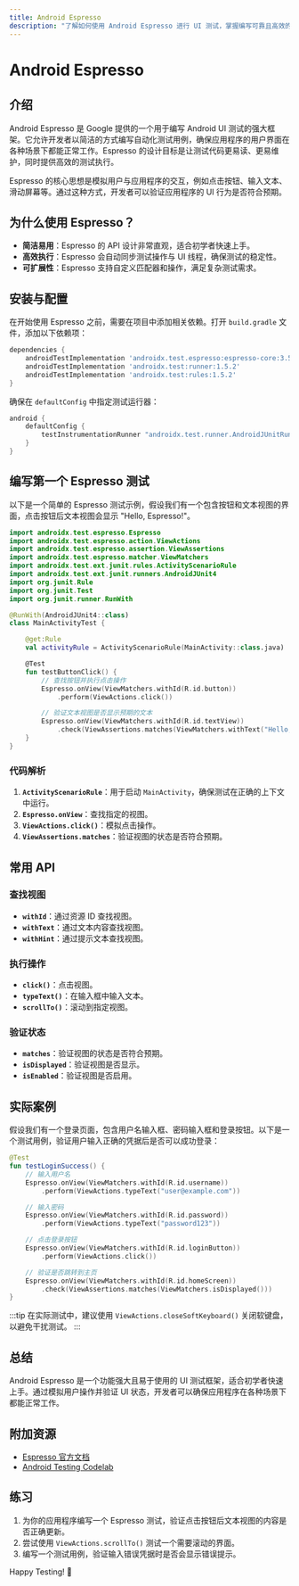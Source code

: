 ```yaml
---
title: Android Espresso
description: "了解如何使用 Android Espresso 进行 UI 测试，掌握编写可靠且高效的自动化测试用例的技巧。"
---
```


# Android Espresso

## 介绍

Android Espresso 是 Google 提供的一个用于编写 Android UI 测试的强大框架。它允许开发者以简洁的方式编写自动化测试用例，确保应用程序的用户界面在各种场景下都能正常工作。Espresso 的设计目标是让测试代码更易读、更易维护，同时提供高效的测试执行。

Espresso 的核心思想是模拟用户与应用程序的交互，例如点击按钮、输入文本、滑动屏幕等。通过这种方式，开发者可以验证应用程序的 UI 行为是否符合预期。

## 为什么使用 Espresso？

- **简洁易用**：Espresso 的 API 设计非常直观，适合初学者快速上手。
- **高效执行**：Espresso 会自动同步测试操作与 UI 线程，确保测试的稳定性。
- **可扩展性**：Espresso 支持自定义匹配器和操作，满足复杂测试需求。

## 安装与配置

在开始使用 Espresso 之前，需要在项目中添加相关依赖。打开 `build.gradle` 文件，添加以下依赖项：

```groovy
dependencies {
    androidTestImplementation 'androidx.test.espresso:espresso-core:3.5.1'
    androidTestImplementation 'androidx.test:runner:1.5.2'
    androidTestImplementation 'androidx.test:rules:1.5.2'
}
```

确保在 `defaultConfig` 中指定测试运行器：

```groovy
android {
    defaultConfig {
        testInstrumentationRunner "androidx.test.runner.AndroidJUnitRunner"
    }
}
```

## 编写第一个 Espresso 测试

以下是一个简单的 Espresso 测试示例，假设我们有一个包含按钮和文本视图的界面，点击按钮后文本视图会显示 "Hello, Espresso!"。

```kotlin
import androidx.test.espresso.Espresso
import androidx.test.espresso.action.ViewActions
import androidx.test.espresso.assertion.ViewAssertions
import androidx.test.espresso.matcher.ViewMatchers
import androidx.test.ext.junit.rules.ActivityScenarioRule
import androidx.test.ext.junit.runners.AndroidJUnit4
import org.junit.Rule
import org.junit.Test
import org.junit.runner.RunWith

@RunWith(AndroidJUnit4::class)
class MainActivityTest {

    @get:Rule
    val activityRule = ActivityScenarioRule(MainActivity::class.java)

    @Test
    fun testButtonClick() {
        // 查找按钮并执行点击操作
        Espresso.onView(ViewMatchers.withId(R.id.button))
            .perform(ViewActions.click())

        // 验证文本视图是否显示预期的文本
        Espresso.onView(ViewMatchers.withId(R.id.textView))
            .check(ViewAssertions.matches(ViewMatchers.withText("Hello, Espresso!")))
    }
}
```

### 代码解析

1. **`ActivityScenarioRule`**：用于启动 `MainActivity`，确保测试在正确的上下文中运行。
2. **`Espresso.onView`**：查找指定的视图。
3. **`ViewActions.click()`**：模拟点击操作。
4. **`ViewAssertions.matches`**：验证视图的状态是否符合预期。

## 常用 API

### 查找视图

- **`withId`**：通过资源 ID 查找视图。
- **`withText`**：通过文本内容查找视图。
- **`withHint`**：通过提示文本查找视图。

### 执行操作

- **`click()`**：点击视图。
- **`typeText()`**：在输入框中输入文本。
- **`scrollTo()`**：滚动到指定视图。

### 验证状态

- **`matches`**：验证视图的状态是否符合预期。
- **`isDisplayed`**：验证视图是否显示。
- **`isEnabled`**：验证视图是否启用。

## 实际案例

假设我们有一个登录页面，包含用户名输入框、密码输入框和登录按钮。以下是一个测试用例，验证用户输入正确的凭据后是否可以成功登录：

```kotlin
@Test
fun testLoginSuccess() {
    // 输入用户名
    Espresso.onView(ViewMatchers.withId(R.id.username))
        .perform(ViewActions.typeText("user@example.com"))

    // 输入密码
    Espresso.onView(ViewMatchers.withId(R.id.password))
        .perform(ViewActions.typeText("password123"))

    // 点击登录按钮
    Espresso.onView(ViewMatchers.withId(R.id.loginButton))
        .perform(ViewActions.click())

    // 验证是否跳转到主页
    Espresso.onView(ViewMatchers.withId(R.id.homeScreen))
        .check(ViewAssertions.matches(ViewMatchers.isDisplayed()))
}
```

:::tip
在实际测试中，建议使用 `ViewActions.closeSoftKeyboard()` 关闭软键盘，以避免干扰测试。
:::

## 总结

Android Espresso 是一个功能强大且易于使用的 UI 测试框架，适合初学者快速上手。通过模拟用户操作并验证 UI 状态，开发者可以确保应用程序在各种场景下都能正常工作。

## 附加资源

- [Espresso 官方文档](https://developer.android.com/training/testing/espresso)
- [Android Testing Codelab](https://developer.android.com/codelabs/android-testing)

## 练习

1. 为你的应用程序编写一个 Espresso 测试，验证点击按钮后文本视图的内容是否正确更新。
2. 尝试使用 `ViewActions.scrollTo()` 测试一个需要滚动的界面。
3. 编写一个测试用例，验证输入错误凭据时是否会显示错误提示。

Happy Testing! 🚀